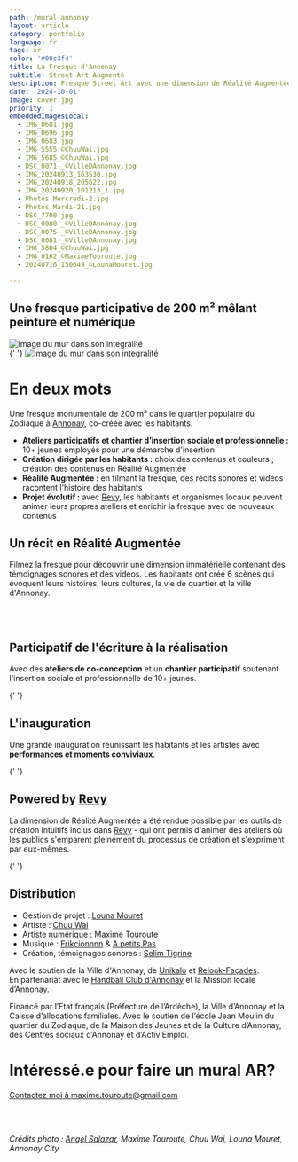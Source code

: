 ```yaml
---
path: /mural-annonay
layout: article
category: portfolio
language: fr
tags: xr
color: '#00c3f4'
title: La Fresque d'Annonay
subtitle: Street Art Augmenté
description: Fresque Street Art avec une dimension de Réalité Augmentée, réalisée avec Chuu Wai et Louna Mouret
date: '2024-10-01'
image: cover.jpg
priority: 1
embeddedImagesLocal:
  - IMG_0681.jpg
  - IMG_0696.jpg
  - IMG_0683.jpg
  - IMG_5555_©ChuuWai.jpg
  - IMG_5685_©ChuuWai.jpg
  - DSC_0071-_©VilleDAnnonay.jpg
  - IMG_20240913_163530.jpg
  - IMG_20240918_205622.jpg
  - IMG_20240920_101213_1.jpg
  - Photos Mercredi-2.jpg
  - Photos Mardi-21.jpg
  - DSC_7700.jpg  
  - DSC_0080-_©VilleDAnnonay.jpg
  - DSC_0075-_©VilleDAnnonay.jpg
  - DSC_0081-_©VilleDAnnonay.jpg
  - IMG_5804_©ChuuWai.jpg
  - IMG_0162_©MaximeTouroute.jpg
  - 20240716_150649_©LounaMouret.jpg

---
```



## Une fresque participative de 200 m² mêlant peinture et numérique 

![Image du mur dans son integralité](cover.jpg)  
<ImageGrid props={props.data.mdx.frontmatter.embeddedImagesLocal.slice(0,3)} />{' '}
![Image du mur dans son integralité](megaPano-lowlow.jpg)  

# En deux mots

Une fresque monumentale de 200 m² dans le quartier populaire du Zodiaque à [Annonay](https://www.annonay.fr/), co-créée avec les habitants.

* __Ateliers participatifs et chantier d’insertion sociale et professionnelle :__ 10+ jeunes employés pour une démarche d'insertion
* __Création dirigée par les habitants :__ choix des contenus et couleurs ; création des contenus en Réalité Augmentée
* __Réalité Augmentée :__ en filmant la fresque, des récits sonores et vidéos racontent l'histoire des habitants
* __Projet évolutif :__ avec [Revy](/revy), les habitants et organismes locaux peuvent animer leurs propres ateliers et enrichir la fresque avec de nouveaux contenus


## Un récit en Réalité Augmentée

Filmez la fresque pour découvrir une dimension immatérielle contenant des témoignages sonores et des vidéos. 
Les habitants ont créé 6 scènes qui évoquent leurs histoires, leurs cultures, la vie de quartier et la ville d'Annonay.


<ResponsiveIframe
  src="https://youtube.com/embed/JnUd3BPIaU8"
  width="1920"
  height="1080"
/>


<br />
<br />

## Participatif de l'écriture à la réalisation

Avec des **ateliers de co-conception** et un **chantier participatif** soutenant l'insertion sociale et professionnelle de 10+ jeunes. 

<ResponsiveIframe
  src="https://player.vimeo.com/video/1020579074"
  width="1920"
  height="1080"
/>


<ImageGrid props={props.data.mdx.frontmatter.embeddedImagesLocal.slice(3,12)} />{' '}


## L'inauguration

Une grande inauguration réunissant les habitants et les artistes avec __performances et moments conviviaux__.

<ImageGrid props={props.data.mdx.frontmatter.embeddedImagesLocal.slice(12,15)} />{' '}

<ResponsiveIframe
  src="https://youtube.com/embed/mDf55pISk-w"
  width="1920"
  height="1080"
/>

## Powered by [Revy](/revy) 

La dimension de Réalité Augmentée a été rendue possible par les outils de création intuitifs inclus dans [Revy](/revy) - qui ont permis d'animer des ateliers où les publics s'emparent pleinement du processus de création et s'expriment par eux-mêmes.

<ImageGrid props={props.data.mdx.frontmatter.embeddedImagesLocal.slice(12,18)} />{' '}

## Distribution

* Gestion de projet : [Louna Mouret](//www.linkedin.com/in/louna-mouret-219b4318b/)
* Artiste : [Chuu Wai](//chuuwai.com)
* Artiste numérique : [Maxime Touroute](//maximetouroute.com)
* Musique : [Frikcionnnn](https://www.instagram.com/frikcionnnn) & [A petits Pas](https://www.instagram.com/apetitspasgroupe)
* Création, témoignages sonores : [Selim Tigrine](//fr.linkedin.com/in/selim-tigrine-b38408170)

Avec le soutien de la Ville d'Annonay, de [Unikalo](//unikalo.com/) et [Relook-Façades](//www.relook-facades.fr/).  
En partenariat avec le [Handball Club d'Annonay](//www.hbca07.fr/) et la Mission locale d’Annonay.  

Financé par l’Etat français (Préfecture de l’Ardèche), la Ville d’Annonay et la Caisse d’allocations familiales.
Avec le soutien de l’école Jean Moulin du quartier du Zodiaque, de la Maison des Jeunes et de la Culture d’Annonay, des Centres sociaux d’Annonay et d’Activ’Emploi.

# Intéressé.e pour faire un mural AR?
 
[Contactez moi à maxime.touroute@gmail.com](mailto:maxime.touroute@gmail.com)  

<br />
<br />

  
_Crédits photo : [Angel Salazar](//www.estudiocreativo.fr/angelsalazar), Maxime Touroute, Chuu Wai, Louna Mouret, Annonay City_